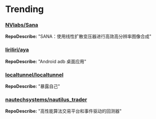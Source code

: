 
# Trending

### [NVlabs/Sana](https://github.com/NVlabs/Sana)
**RepoDescribe:** "SANA：使用线性扩散变压器进行高效高分辨率图像合成"
  

### [liriliri/aya](https://github.com/liriliri/aya)
**RepoDescribe:** "Android adb 桌面应用"
  

### [localtunnel/localtunnel](https://github.com/localtunnel/localtunnel)
**RepoDescribe:** "暴露自己"
  

### [nautechsystems/nautilus_trader](https://github.com/nautechsystems/nautilus_trader)
**RepoDescribe:** "高性能算法交易平台和事件驱动的回测器"
  